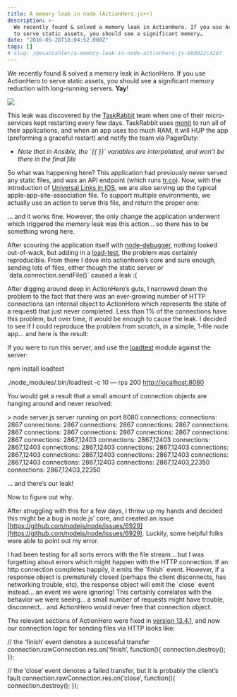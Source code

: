 ```yaml
---
title: A memory leak in node (ActionHero.js++)
description: >-
  We recently found & solved a memory leak in ActionHero. If you use ActionHero
  to serve static assets, you should see a significant memory…
date: "2016-05-28T18:04:52.000Z"
tags: []
# slug: /@evantahler/a-memory-leak-in-node-actionhero-js-b8d022c4287
---
```


We recently found & solved a memory leak in ActionHero. If you use ActionHero to serve static assets, you should see a significant memory reduction with long-running servers. **Yay**!

![](/images/medium-export/1__OwDaBcU2IcB1SXCb7rfIsA.png)

This leak was discovered by the [TaskRabbit](https://www.taskrabbit.com) team when one of their micro-services kept restarting every few days. TaskRabbit uses [monit](https://mmonit.com/monit/) to run all of their applications, and when an app uses too much RAM, it will HUP the app (preforming a graceful restart) and notify the team via PagerDuty:

- _Note that in Ansible, the \`{{ }}\` variables are interpolated, and won’t be there in the final file_

So what was happening here? This application had previously never served any static files, and was an API endpoint (which runs [tr.co](http://tr.co/e)). Now, with the introduction of [Universal Links in IOS](https://developer.apple.com/library/ios/documentation/General/Conceptual/AppSearch/UniversalLinks.html), we are also serving up the typical apple-app-site-association file. To support multiple environments, we actually use an action to serve this file, and return the proper one:

… and it works fine. However, the only change the application underwent which triggered the memory leak was this action… so there has to be something wrong here.

After scouring the application itself with [node-debugger](http://www.actionherojs.com/docs/#debugging), nothing looked out-of-wack, but adding in a [load-test](https://www.npmjs.com/package/loadtest), the problem was certainly reproducible. From there I dove into actionhero’s core and sure enough, sending lots of files, either though the static server or \`data.connection.sendFile()\` caused a leak :(

After digging around deep in ActionHero’s guts, I narrowed down the problem to the fact that there was an ever-growing number of HTTP connections (an internal object to ActionHero which represents the state of a request) that just never completed. Less than 1% of the connections have this problem, but over time, it would be enough to cause the leak. I decided to see if I could reproduce the problem from scratch, in a simple, 1-file node app… and here is the result:

If you were to run this server, and use the [loadtest](https://www.npmjs.com/package/loadtest) module against the server:

npm install loadtest

./node_modules/.bin/loadtest -c 10 — rps 200 [http://localhost:8080](http://localhost:8080)

You would get a result that a small amount of connection objects are hanging around and never resolved:

\> node server.js
server running on port 8080
connections:
connections: 2867
connections: 2867
connections: 2867
connections: 2867
connections: 2867
connections: 2867
connections: 2867
connections: 2867
connections: 2867
connections: 2867,12403
connections: 2867,12403
connections: 2867,12403
connections: 2867,12403
connections: 2867,12403
connections: 2867,12403
connections: 2867,12403
connections: 2867,12403
connections: 2867,12403
connections: 2867,12403
connections: 2867,12403,22350
connections: 2867,12403,22350

… and there’s our leak!

Now to figure out why.

After struggling with this for a few days, I threw up my hands and decided this might be a bug in node.js’ core, and created an issue [https://github.com/nodejs/node/issues/6929](https://github.com/nodejs/node/issues/6929). Luckily, some helpful folks were able to point out my error.

I had been testing for all sorts errors with the file stream… but I was forgetting about errors which might happen with the HTTP connection. If an http connection completes happily, it emits the \`finish\` event. However, if a response object is prematurely closed (perhaps the client disconnects, has networking trouble, etc), the response object will emit the \`close\` event instead… an event we were ignoring! This certainly correlates with the behavior we were seeing… a small number of requests might have trouble, disconnect… and ActionHero would never free that connection object.

The relevant sections of ActionHero were fixed in [version 13.4.1](https://github.com/evantahler/actionhero/releases/tag/v13.4.1), and now our connection logic for sending files via HTTP looks like:

// the ‘finish’ event denotes a successful transfer
connection.rawConnection.res.on(‘finish’, function(){
connection.destroy();
});

// the ‘close’ event denotes a failed transfer, but it is probably the client’s fault
connection.rawConnection.res.on(‘close’, function(){
connection.destroy();
});
